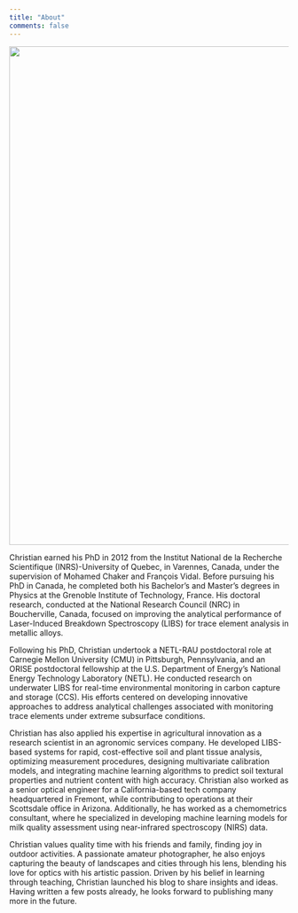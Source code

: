 ```yaml
---
title: "About"
comments: false
---
```


::: justified
![](images/IMG_1985.png){fig-align="center" width="900"}

Christian earned his PhD in 2012 from the Institut National de la Recherche Scientifique (INRS)-University of Quebec, in Varennes, Canada, under the supervision of Mohamed Chaker and François Vidal. Before pursuing his PhD in Canada, he completed both his Bachelor's and Master's degrees in Physics at the Grenoble Institute of Technology, France. His doctoral research, conducted at the National Research Council (NRC) in Boucherville, Canada, focused on improving the analytical performance of Laser-Induced Breakdown Spectroscopy (LIBS) for trace element analysis in metallic alloys.

Following his PhD, Christian undertook a NETL-RAU postdoctoral role at Carnegie Mellon University (CMU) in Pittsburgh, Pennsylvania, and an ORISE postdoctoral fellowship at the U.S. Department of Energy’s National Energy Technology Laboratory (NETL). He conducted research on underwater LIBS for real-time environmental monitoring in carbon capture and storage (CCS). His efforts centered on developing innovative approaches to address analytical challenges associated with monitoring trace elements under extreme subsurface conditions.

Christian has also applied his expertise in agricultural innovation as a research scientist in an agronomic services company. He developed LIBS-based systems for rapid, cost-effective soil and plant tissue analysis, optimizing measurement procedures, designing multivariate calibration models, and integrating machine learning algorithms to predict soil textural properties and nutrient content with high accuracy. Christian also worked as a senior optical engineer for a California-based tech company headquartered in Fremont, while contributing to operations at their Scottsdale office in Arizona. Additionally, he has worked as a chemometrics consultant, where he specialized in developing machine learning models for milk quality assessment using near-infrared spectroscopy (NIRS) data.

Christian values quality time with his friends and family, finding joy in outdoor activities. A passionate amateur photographer, he also enjoys capturing the beauty of landscapes and cities through his lens, blending his love for optics with his artistic passion. Driven by his belief in learning through teaching, Christian launched his blog to share insights and ideas. Having written a few posts already, he looks forward to publishing many more in the future.
:::
